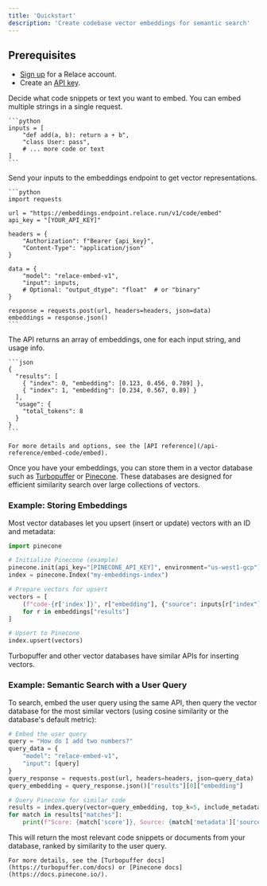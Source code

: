 ```yaml
---
title: 'Quickstart'
description: 'Create codebase vector embeddings for semantic search'
---
```


## Prerequisites

- [Sign up](https://app.relace.ai) for a Relace account.
- Create an [API key](https://app.relace.ai/settings/api-keys).

<Steps>
  <Step title="Prepare Your Inputs">
    Decide what code snippets or text you want to embed. You can embed multiple strings in a single request.

    ```python
    inputs = [
        "def add(a, b): return a + b",
        "class User: pass",
        # ... more code or text
    ]
    ```

  </Step>

  <Step title="Call the Embeddings API">
    Send your inputs to the embeddings endpoint to get vector representations.

    ```python
    import requests

    url = "https://embeddings.endpoint.relace.run/v1/code/embed"
    api_key = "[YOUR_API_KEY]"

    headers = {
        "Authorization": f"Bearer {api_key}",
        "Content-Type": "application/json"
    }

    data = {
        "model": "relace-embed-v1",
        "input": inputs,
        # Optional: "output_dtype": "float"  # or "binary"
    }

    response = requests.post(url, headers=headers, json=data)
    embeddings = response.json()
    ```

  </Step>

  <Step title="Parse Embedding Results">
    The API returns an array of embeddings, one for each input string, and usage info.

    ```json
    {
      "results": [
        { "index": 0, "embedding": [0.123, 0.456, 0.789] },
        { "index": 1, "embedding": [0.234, 0.567, 0.89] }
      ],
      "usage": {
        "total_tokens": 8
      }
    }
    ```

    For more details and options, see the [API reference](/api-reference/embed-code/embed).

  </Step>

  <Step title="Store and Search with a Vector Database">

Once you have your embeddings, you can store them in a vector database such as [Turbopuffer](https://turbopuffer.com/) or [Pinecone](https://www.pinecone.io/). These databases are designed for efficient similarity search over large collections of vectors.

### Example: Storing Embeddings

Most vector databases let you upsert (insert or update) vectors with an ID and metadata:

```python
import pinecone

# Initialize Pinecone (example)
pinecone.init(api_key="[PINECONE_API_KEY]", environment="us-west1-gcp")
index = pinecone.Index("my-embeddings-index")

# Prepare vectors for upsert
vectors = [
    (f"code-{r['index']}", r["embedding"], {"source": inputs[r["index"]]})
    for r in embeddings["results"]
]

# Upsert to Pinecone
index.upsert(vectors)
```

Turbopuffer and other vector databases have similar APIs for inserting vectors.

### Example: Semantic Search with a User Query

To search, embed the user query using the same API, then query the vector database for the most similar vectors (using cosine similarity or the database's default metric):

```python
# Embed the user query
query = "How do I add two numbers?"
query_data = {
    "model": "relace-embed-v1",
    "input": [query]
}
query_response = requests.post(url, headers=headers, json=query_data)
query_embedding = query_response.json()["results"][0]["embedding"]

# Query Pinecone for similar code
results = index.query(vector=query_embedding, top_k=5, include_metadata=True)
for match in results["matches"]:
    print(f"Score: {match['score']}, Source: {match['metadata']['source']}")
```

This will return the most relevant code snippets or documents from your database, ranked by similarity to the user query.

    For more details, see the [Turbopuffer docs](https://turbopuffer.com/docs) or [Pinecone docs](https://docs.pinecone.io/).

  </Step>
</Steps>
